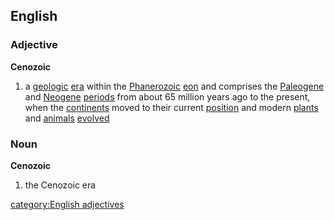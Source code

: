 ==English==
===Adjective===
{{wikipedia}}
'''Cenozoic'''
#{{geology}} a [[geologic]] [[era]] within the [[Phanerozoic]] [[eon]] and comprises the [[Paleogene]] and [[Neogene]] [[period]]s from about 65 million years ago to the present, when the [[continent]]s moved to their current [[position]] and modern [[plant]]s and [[animal]]s [[evolve]]d

===Noun===
'''Cenozoic'''
#{{geology}} the Cenozoic era
[[category:English adjectives]]